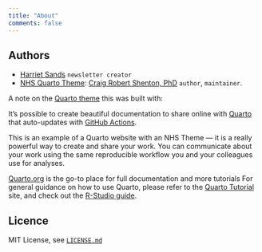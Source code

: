 ```yaml
---
title: "About"
comments: false
---
```


## Authors

- [Harriet Sands](https://github.com/harrietrs) `newsletter creator`
- [NHS Quarto Theme](https://github.com/nhs-r-community/quarto-nhs-theme): [Craig Robert Shenton, PhD](https://github.com/craig-shenton) `author`, `maintainer`.


A note on the [Quarto theme](https://github.com/nhs-r-community/quarto-nhs-theme) this was built with:

It's possible to create beautiful documentation to share online with [Quarto](https://quarto.org) that auto-updates with [GitHub Actions](http://github.com). 

This is an example of a Quarto website with an NHS Theme --- it is a really powerful way to create and share your work. You can communicate about your work using the same reproducible workflow you and your colleagues use for analyses.

[Quarto.org](https://quarto.org) is the go-to place for full documentation and more tutorials For general guidance on how to use Quarto, please refer to the [Quarto Tutorial](https://openscapes.github.io/quarto-website-tutorial/) site, and check out the [R-Studio guide](https://openscapes.github.io/quarto-website-tutorial/quarto-workflows/rstudio.html).

## Licence

MIT License, see [`LICENSE.md`](https://github.com/nhsengland/datascience-pd-newsletter/blob/main/LICENCE)
